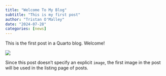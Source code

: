 ```yaml
---
title: "Welcome To My Blog"
subtitle: "This is my first post"
author: "Tristan O'Malley"
date: "2024-07-28"
categories: [news]
---
```


This is the first post in a Quarto blog. Welcome!

![](thumbnail.jpg)

Since this post doesn't specify an explicit `image`, the first image in the post will be used in the listing page of posts.
